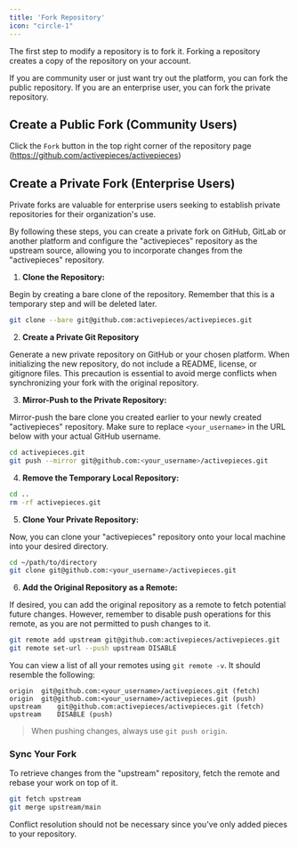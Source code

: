 ```yaml
---
title: 'Fork Repository'
icon: "circle-1"
---
```


The first step to modify a repository is to fork it. Forking a repository creates a copy of the repository on your account.

<Tip>
If you are community user or just want try out the platform, you can fork the public repository. If you are an enterprise user, you can fork the private repository.
</Tip>

## Create a Public Fork (Community Users)

Click the `Fork` button in the top right corner of the repository page (https://github.com/activepieces/activepieces)

## Create a Private Fork (Enterprise Users)

<Tip>
Private forks are valuable for enterprise users seeking to establish private repositories for their organization's use.
</Tip>

By following these steps, you can create a private fork on GitHub, GitLab or another platform and configure the "activepieces" repository as the upstream source, allowing you to incorporate changes from the "activepieces" repository.

1. **Clone the Repository:**

Begin by creating a bare clone of the repository. Remember that this is a temporary step and will be deleted later.

```bash
git clone --bare git@github.com:activepieces/activepieces.git
 ```

2. **Create a Private Git Repository**

Generate a new private repository on GitHub or your chosen platform. When initializing the new repository, do not include a README, license, or gitignore files. This precaution is essential to avoid merge conflicts when synchronizing your fork with the original repository.
   
3. **Mirror-Push to the Private Repository:**

Mirror-push the bare clone you created earlier to your newly created "activepieces" repository. Make sure to replace `<your_username>` in the URL below with your actual GitHub username.

```bash
cd activepieces.git
git push --mirror git@github.com:<your_username>/activepieces.git
```

4. **Remove the Temporary Local Repository:**
  
```bash
cd ..
rm -rf activepieces.git
```

5. **Clone Your Private Repository:**

Now, you can clone your "activepieces" repository onto your local machine into your desired directory.

```bash
cd ~/path/to/directory
git clone git@github.com:<your_username>/activepieces.git
```

6. **Add the Original Repository as a Remote:**

If desired, you can add the original repository as a remote to fetch potential future changes. However, remember to disable push operations for this remote, as you are not permitted to push changes to it.

```bash
git remote add upstream git@github.com:activepieces/activepieces.git
git remote set-url --push upstream DISABLE
```

You can view a list of all your remotes using `git remote -v`. It should resemble the following:

```
origin	git@github.com:<your_username>/activepieces.git (fetch)
origin	git@github.com:<your_username>/activepieces.git (push)
upstream	git@github.com:activepieces/activepieces.git (fetch)
upstream	DISABLE (push)
```

> When pushing changes, always use `git push origin`.

### Sync Your Fork

To retrieve changes from the "upstream" repository, fetch the remote and rebase your work on top of it.

```bash
git fetch upstream
git merge upstream/main
```

Conflict resolution should not be necessary since you've only added pieces to your repository.